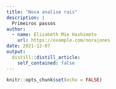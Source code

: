 ```yaml
---
title: "Nova analise rais"
description: |
  Primeiros passos
author:
  - name: Elizabeth Mie Hashimoto
    url: https://example.com/norajones
date: 2021-12-07
output:
  distill::distill_article:
    self_contained: false
---
```



```r
knitr::opts_chunk$set(echo = FALSE)
```

```r

```



